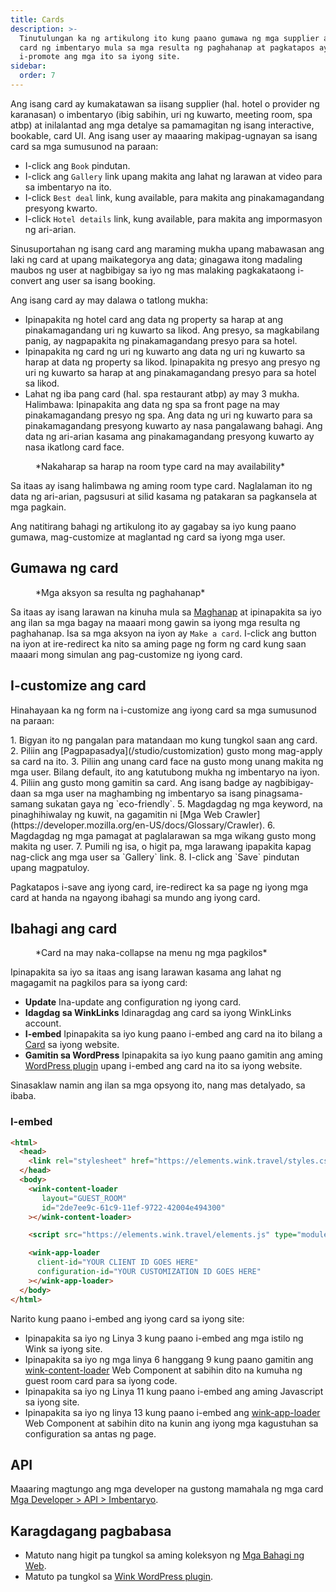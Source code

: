 ```yaml
---
title: Cards
description: >-
  Tinutulungan ka ng artikulong ito kung paano gumawa ng mga supplier at mga
  card ng imbentaryo mula sa mga resulta ng paghahanap at pagkatapos ay
  i-promote ang mga ito sa iyong site.
sidebar:
  order: 7
---
```


Ang isang card ay kumakatawan sa iisang supplier (hal. hotel o provider ng karanasan) o imbentaryo (ibig sabihin, uri ng kuwarto, meeting room, spa atbp) at inilalantad ang mga detalye sa pamamagitan ng isang interactive, bookable, card UI.
Ang isang user ay maaaring makipag-ugnayan sa isang card sa mga sumusunod na paraan:

* I-click ang `Book` pindutan.
* I-click ang `Gallery` link upang makita ang lahat ng larawan at video para sa imbentaryo na ito.
* I-click `Best deal` link, kung available, para makita ang pinakamagandang presyong kwarto.
* I-click `Hotel details` link, kung available, para makita ang impormasyon ng ari-arian.

Sinusuportahan ng isang card ang maraming mukha upang mabawasan ang laki ng card at upang maikategorya ang data; ginagawa itong madaling maubos ng user at nagbibigay sa iyo ng mas malaking pagkakataong i-convert ang user sa isang booking.

Ang isang card ay may dalawa o tatlong mukha:

* Ipinapakita ng hotel card ang data ng property sa harap at ang pinakamagandang uri ng kuwarto sa likod. Ang presyo, sa magkabilang panig, ay nagpapakita ng pinakamagandang presyo para sa hotel.
* Ipinapakita ng card ng uri ng kuwarto ang data ng uri ng kuwarto sa harap at data ng property sa likod. Ipinapakita ng presyo ang presyo ng uri ng kuwarto sa harap at ang pinakamagandang presyo para sa hotel sa likod.
* Lahat ng iba pang card (hal. spa restaurant atbp) ay may 3 mukha. Halimbawa: Ipinapakita ang data ng spa sa front page na may pinakamagandang presyo ng spa. Ang data ng uri ng kuwarto para sa pinakamagandang presyong kuwarto ay nasa pangalawang bahagi. Ang data ng ari-arian kasama ang pinakamagandang presyong kuwarto ay nasa ikatlong card face.

<figure>
  <CloudinaryImage width="350" height="829" resize="scale" quality="best" alt="Preview ng card" src="academy/card-example" errorImage="noimage_opaque_nyrtl0.png" />

  <figcaption>*Nakaharap sa harap na room type card na may availability*</figcaption>
</figure>


Sa itaas ay isang halimbawa ng aming room type card. Naglalaman ito ng data ng ari-arian, pagsusuri at silid kasama ng patakaran sa pagkansela at mga pagkain.

Ang natitirang bahagi ng artikulong ito ay gagabay sa iyo kung paano gumawa, mag-customize at maglantad ng card sa iyong mga user.

## Gumawa ng card

<figure>
  <CloudinaryImage width="350" height="238" resize="scale" quality="best" alt="Mga aksyon" src="academy/inventory-actions" errorImage="noimage_opaque_nyrtl0.png" />

  <figcaption>*Mga aksyon sa resulta ng paghahanap*</figcaption>
</figure>


Sa itaas ay isang larawan na kinuha mula sa [Maghanap](/studio/search) at ipinapakita sa iyo ang ilan sa mga bagay na maaari mong gawin sa iyong mga resulta ng paghahanap. Isa sa mga aksyon na iyon ay `Make a card`.
I-click ang button na iyon at ire-redirect ka nito sa aming page ng form ng card kung saan maaari mong simulan ang pag-customize ng iyong card.

## I-customize ang card

Hinahayaan ka ng form na i-customize ang iyong card sa mga sumusunod na paraan:

<Steps>
  1. Bigyan ito ng pangalan para matandaan mo kung tungkol saan ang card.
  2. Piliin ang [Pagpapasadya](/studio/customization) gusto mong mag-apply sa card na ito.
  3. Piliin ang unang card face na gusto mong unang makita ng mga user. Bilang default, ito ang katutubong mukha ng imbentaryo na iyon.
  4. Piliin ang <Badge text="badge" variant="tip" size="small" /> gusto mong gamitin sa card. Ang isang badge ay nagbibigay-daan sa mga user na maghambing ng imbentaryo sa isang pinagsama-samang sukatan gaya ng `eco-friendly`.
  5. Magdagdag ng mga keyword, na pinaghihiwalay ng kuwit, na gagamitin ni [Mga Web Crawler](https://developer.mozilla.org/en-US/docs/Glossary/Crawler).
  6. Magdagdag ng mga pamagat at paglalarawan sa mga wikang gusto mong makita ng user.
  7. Pumili ng isa, o higit pa, mga larawang ipapakita kapag nag-click ang mga user sa `Gallery` link.
  8. I-click ang `Save` pindutan upang magpatuloy.
</Steps>


Pagkatapos i-save ang iyong card, ire-redirect ka sa page ng iyong mga card at handa na ngayong ibahagi sa mundo ang iyong card.

## Ibahagi ang card

<figure>
  <CloudinaryImage width="350" height="857" resize="scale" quality="best" alt="Card" src="academy/card-actions" errorImage="noimage_opaque_nyrtl0.png" />

  <figcaption>*Card na may naka-collapse na menu ng mga pagkilos*</figcaption>
</figure>


Ipinapakita sa iyo sa itaas ang isang larawan kasama ang lahat ng magagamit na pagkilos para sa iyong card:

* **Update** Ina-update ang configuration ng iyong card.
* **Idagdag sa WinkLinks** Idinaragdag ang card sa iyong WinkLinks account.
* **I-embed** Ipinapakita sa iyo kung paano i-embed ang card na ito bilang a [Card](/developers/web-components/#content-loader) sa iyong website.
* **Gamitin sa WordPress** Ipinapakita sa iyo kung paano gamitin ang aming [WordPress plugin](/developers/wordpress) upang i-embed ang card na ito sa iyong website.

Sinasaklaw namin ang ilan sa mga opsyong ito, nang mas detalyado, sa ibaba.

### I-embed

```html {3, 6-9, 11, 13-16}
<html>
  <head>
    <link rel="stylesheet" href="https://elements.wink.travel/styles.css"></link>
  </head>
  <body>
    <wink-content-loader
       layout="GUEST_ROOM"
       id="2de7ee9c-61c9-11ef-9722-42004e494300"
    ></wink-content-loader>

    <script src="https://elements.wink.travel/elements.js" type="module" defer></script>

    <wink-app-loader
      client-id="YOUR CLIENT ID GOES HERE"
      configuration-id="YOUR CUSTOMIZATION ID GOES HERE"
    ></wink-app-loader>
  </body>
</html>
```

Narito kung paano i-embed ang iyong card sa iyong site:

* Ipinapakita sa iyo ng Linya 3 kung paano i-embed ang mga istilo ng Wink sa iyong site.
* Ipinapakita sa iyo ng mga linya 6 hanggang 9 kung paano gamitin ang [wink-content-loader](/developers/web-components/#content-loader) Web Component at sabihin dito na kumuha ng guest room card para sa iyong code.
* Ipinapakita sa iyo ng Linya 11 kung paano i-embed ang aming Javascript sa iyong site.
* Ipinapakita sa iyo ng linya 13 kung paano i-embed ang [wink-app-loader](/developers/web-components/#application-loader) Web Component at sabihin dito na kunin ang iyong mga kagustuhan sa configuration sa antas ng page.

## API

Maaaring magtungo ang mga developer na gustong mamahala ng mga card [Mga Developer > API > Imbentaryo](/developers/apis/#inventory-api).

## Karagdagang pagbabasa

* Matuto nang higit pa tungkol sa aming koleksyon ng [Mga Bahagi ng Web](/developers/web-components).
* Matuto pa tungkol sa [Wink WordPress plugin](/developers/wordpress).

